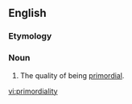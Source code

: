 ==English==
===Etymology===
{{suffix|primordial|ity}}

===Noun===
{{en-noun|primordialities}}

# The quality of being [[primordial]].

[[vi:primordiality]]